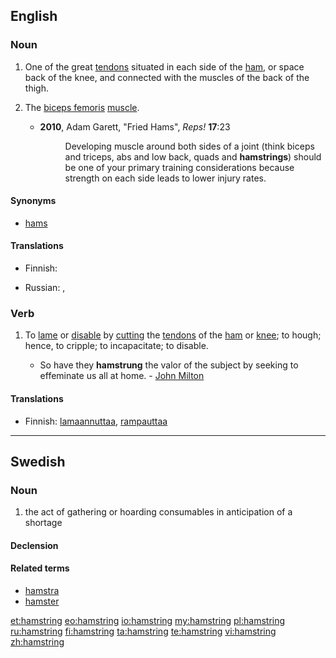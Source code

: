 ==English==

===Noun===
{{en-noun}}

# {{anatomy}} One of the great [[tendon]]s situated in each side of the [[ham]], or space back of the knee, and connected with the muscles of the back of the thigh.
# {{informal}} The [[biceps femoris]] [[muscle]].
#* '''2010''', Adam Garett, "Fried Hams", ''Reps!'' '''17''':23
#*: Developing muscle around both sides of a joint (think biceps and triceps, abs and low back, quads and '''hamstrings''') should be one of your primary training considerations because strength on each side leads to lower injury rates.

====Synonyms====
* {{sense|biceps femoris}} [[hams]]

====Translations====
{{trans-top|One of the great tendons situated in each side of the ham, or space back of the knee}}
* Finnish: {{t-|fi|kinnerjänne}}
{{trans-mid}}
* Russian: {{t-|ru|подколенное сухожилие|n|tr=podkolénnoje suxožílije|sc=Cyrl}}, {{qualifier|colloquial}} {{t+|ru|поджилки|f|p|tr=podžílki|sc=Cyrl}}
{{trans-bottom}}

{{trans-see|biceps femoris}}

===Verb===
{{en-verb|hamstrings|hamstringing|hamstrung}}

# {{transitive}} To [[lame]] or [[disable]] by [[cut]]ting the [[tendon]]s of the [[ham]] or [[knee]]; to hough; hence, to cripple; to incapacitate; to disable.
#* So have they '''hamstrung''' the valor of the subject by seeking to effeminate us all at home. - [[w:John Milton|John Milton]]

====Translations====
{{trans-top|To lame or disable by cutting the tendons of the ham or knee; to hough; hence, to cripple; to incapacitate; to disable}}
* Finnish: [[lamaannuttaa]], [[rampauttaa]]
{{trans-mid}}
{{trans-bottom}}

----

==Swedish==

===Noun===
{{sv-noun|g=c}}

# the act of gathering or hoarding consumables in anticipation of a shortage

====Declension====
{{sv-noun-unc-irreg-c|2=hamstringen}}

====Related terms====
* [[hamstra]]
* [[hamster]]

[[et:hamstring]]
[[eo:hamstring]]
[[io:hamstring]]
[[my:hamstring]]
[[pl:hamstring]]
[[ru:hamstring]]
[[fi:hamstring]]
[[ta:hamstring]]
[[te:hamstring]]
[[vi:hamstring]]
[[zh:hamstring]]